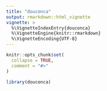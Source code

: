 ```yaml
---
title: "douconca"
output: rmarkdown::html_vignette
vignette: >
  %\VignetteIndexEntry{douconca}
  %\VignetteEngine{knitr::rmarkdown}
  %\VignetteEncoding{UTF-8}
---
```


```r
knitr::opts_chunk$set(
  collapse = TRUE,
  comment = "#>"
)
```

```r
library(douconca)
```
